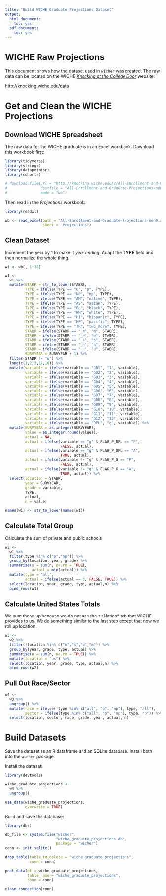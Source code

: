 ```yaml
---
title: "Build WICHE Graduate Projections Dataset"
output:
  html_document:
    toc: yes
  pdf_document:
    toc: yes
---
```


# WICHE Raw Projections

This document shows how the dataset used in `wicher` was created. The raw data 
can be located on the WICHE [*Knocking at the College Door*](http://knocking.wiche.edu/data) website:

[http://knocking.wiche.edu/data](http://knocking.wiche.edu/data)

# Get and Clean the WICHE Projections

## Download WICHE Spreadsheet

The raw data for the WICHE graduate is in an Excel workbook. Download this
workbook first:

```r

library(tidyverse)
library(stringr)
library(datapointsr)
library(cohortr)

# download.file(url = "http://knocking.wiche.edu/s/All-Enrollment-and-Graduate-Projections-neh9.xlsx",
#               destfile = "All-Enrollment-and-Graduate-Projections-neh9.xlsx",
#               mode = "wb")

```

Then read in the *Projections* workbook:

```r

library(readxl)

wb <- read_excel(path = "All-Enrollment-and-Graduate-Projections-neh9.xlsx",
                 sheet = "Projections")

```

## Clean Dataset

Increment the year by 1 to make it *year ending*.  Adapt the
**TYPE** field and then normalize the whole thing.

```r

w1 <- wb[, 1:18]

w1 <- 
  w1 %>% 
  mutate(STABR = str_to_lower(STABR),
         TYPE = ifelse(TYPE == "G", "p", TYPE),
         TYPE = ifelse(TYPE == "NP", "np", TYPE),
         TYPE = ifelse(TYPE == "AM", "native", TYPE),
         TYPE = ifelse(TYPE == "AS", "asian", TYPE),
         TYPE = ifelse(TYPE == "BL", "black", TYPE),
         TYPE = ifelse(TYPE == "WH", "white", TYPE),
         TYPE = ifelse(TYPE == "HI", "hispanic", TYPE),
         TYPE = ifelse(TYPE == "HP", "pacific", TYPE),
         TYPE = ifelse(TYPE == "TR", "two_more", TYPE),
         STABR = ifelse(STABR == "_m", "m", STABR),
         STABR = ifelse(STABR == "_w", "w", STABR),
         STABR = ifelse(STABR == "_s", "s", STABR),
         STABR = ifelse(STABR == "_n", "n", STABR),
         STABR = ifelse(STABR == "_u", "u", STABR),
         SURVYEAR = SURVYEAR + 1) %>% 
  filter(STABR != "u") %>% 
  long(c(1,2,3,17,18)) %>% 
  mutate(variable = ifelse(variable == "G01", "1", variable),
         variable = ifelse(variable == "G02", "2", variable),
         variable = ifelse(variable == "G03", "3", variable),
         variable = ifelse(variable == "G04", "4", variable),
         variable = ifelse(variable == "G05", "5", variable),
         variable = ifelse(variable == "G06", "6", variable),
         variable = ifelse(variable == "G07", "7", variable),
         variable = ifelse(variable == "G08", "8", variable),
         variable = ifelse(variable == "G09", "9", variable),
         variable = ifelse(variable == "G10", "10", variable),
         variable = ifelse(variable == "G11", "11", variable),
         variable = ifelse(variable == "G12", "12", variable),
         variable = ifelse(variable == "DPL", "g", variable)) %>% 
  mutate(SURVYEAR = as.integer(SURVYEAR),
         value = as.integer(round(value)),
         actual = NA,
         actual = ifelse(variable == "g" & FLAG_P_DPL == "P",
                         FALSE, actual),
         actual = ifelse(variable == "g" & FLAG_P_DPL == "A",
                         TRUE, actual),
         actual = ifelse(variable != "g" & FLAG_P_G == "P",
                         FALSE, actual),
         actual = ifelse(variable != "g" & FLAG_P_G == "A",
                         TRUE, actual)) %>% 
  select(location = STABR,
         year = SURVYEAR,
         grade = variable,
         TYPE,
         actual,
         n = value)
  
names(w1) <- str_to_lower(names(w1))

```

## Calculate Total Group

Calculate the sum of private and public schools

```r

w2 <- 
  w1 %>% 
  filter(type %in% c("p","np")) %>% 
  group_by(location, year, grade) %>% 
  summarise(n = sum(n, na.rm = TRUE),
            actual = min(actual)) %>% 
  mutate(type = "all",
         actual = ifelse(actual == 0, FALSE, TRUE)) %>% 
  select(location, year, grade, type, actual,n) %>% 
  bind_rows(w1)

```

## Calculate United States Totals

We sum these up because we do not use the **Nation* tab that WICHE
provides to us. We do something similar
to the last step except that now we roll up location.

```r

w3 <-
  w2 %>%
  filter(!location %in% c("n","s","w","m")) %>% 
  group_by(year, grade, type, actual) %>%
  summarise(n = sum(n, na.rm = TRUE)) %>%
  mutate(location = "us") %>%
  select(location, year, grade, type, actual,n) %>%
  bind_rows(w2)

```

## Pull Out Race/Sector

```r

w4 <- 
  w3 %>% 
  ungroup() %>% 
  mutate(race = ifelse(!type %in% c("all", "p", "np"), type, "all"),
         sector = ifelse(type %in% c("all", "p", "np"), type, "p")) %>% 
  select(location, sector, race, grade, year, actual, n)

```

# Build Datasets

Save the dataset as an R dataframe and an SQLite database. Install
both into the `wicher` package.

Install the dataset:

```r

library(devtools)

wiche_graduate_projections <- 
  w4 %>% 
  ungroup()

use_data(wiche_graduate_projections,
         overwrite = TRUE)

```

Build and save the database:

```r

library(dbr)

db_file <- system.file("wicher",
                       "wiche_graduate_projections.db",
                       package = "wicher")
conn <- init_sqlite()

drop_table(table_to_delete = "wiche_graduate_projections",
           conn = conn)

post_data(df = wiche_graduate_projections,
          table_name = "wiche_graduate_projections",
          conn = conn)

close_connection(conn)

```

